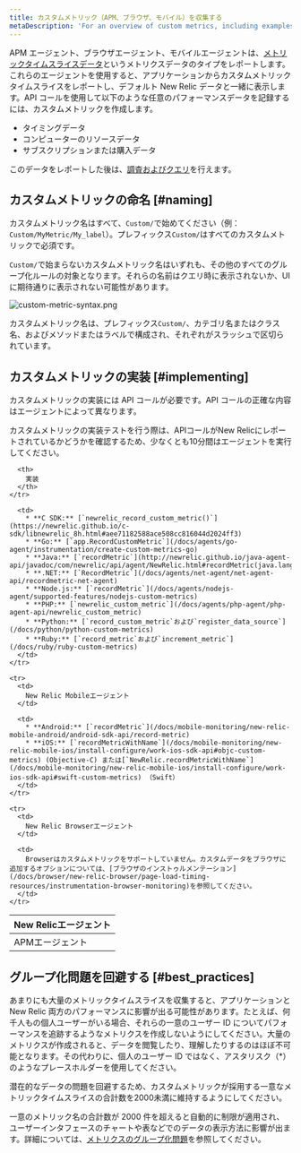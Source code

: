 ```yaml
---
title: カスタムメトリック（APM、ブラウザ、モバイル）を収集する
metaDescription: 'For an overview of custom metrics, including examples, best practices, and a quick reference by New Relic agent, start here.'
---
```


APM エージェント、ブラウザエージェント、モバイルエージェントは、[メトリックタイムスライスデータ](/docs/using-new-relic/data/understand-data/new-relic-data-types#timeslice-data)というメトリクスデータのタイプをレポートします。これらのエージェントを使用すると、アプリケーションからカスタムメトリックタイムスライスをレポートし、デフォルト New Relic データと一緒に表示します。API コールを使用して以下のような任意のパフォーマンスデータを記録するには、カスタムメトリックを作成します。

- タイミングデータ
- コンピューターのリソースデータ
- サブスクリプションまたは購入データ

このデータをレポートした後は、[調査およびクエリ](/docs/query-your-data/nrql-new-relic-query-language/nrql-query-tutorials/query-apm-metric-timeslice-data-nrql)を行えます。

## カスタムメトリックの命名 [#naming]

カスタムメトリック名はすべて、`Custom/`で始めてください（例：`Custom/MyMetric/My_label`）。プレフィックス`Custom/`はすべてのカスタムメトリックで必須です。

`Custom/`で始まらないカスタムメトリック名はいずれも、その他のすべてのグループ化ルールの対象となります。それらの名前はクエリ時に表示されないか、UI に期待通りに表示されない可能性があります。

![custom-metric-syntax.png](src/images/custom-metric-syntax.png 'custom-metric-syntax.png')

カスタムメトリック名は、プレフィックス`Custom/`、カテゴリ名またはクラス名、およびメソッドまたはラベルで構成され、それぞれがスラッシュで区切られています。

## カスタムメトリックの実装 [#implementing]

カスタムメトリックの実装には API コールが必要です。API コールの正確な内容はエージェントによって異なります。

<Callout variant="tip">
  カスタムメトリックの実装テストを行う際は、APIコールがNew
  Relicにレポートされているかどうかを確認するため、少なくとも10分間はエージェントを実行してください。
</Callout>

<table>
  <thead>
    <tr>
      <th style={{ width: "200px" }}>
        New Relicエージェント
      </th>

      <th>
        実装
      </th>
    </tr>

  </thead>

  <tbody>
    <tr>
      <td>
        APMエージェント
      </td>

      <td>
        * **C SDK:** [`newrelic_record_custom_metric()`](https://newrelic.github.io/c-sdk/libnewrelic_8h.html#aee71182588ace508cc816044d2024ff3)
        * **Go:** [`app.RecordCustomMetric`](/docs/agents/go-agent/instrumentation/create-custom-metrics-go)
        * **Java:** [`recordMetric`](http://newrelic.github.io/java-agent-api/javadoc/com/newrelic/api/agent/NewRelic.html#recordMetric(java.lang.String,%20float))
        * **.NET:** [`RecordMetric`](/docs/agents/net-agent/net-agent-api/recordmetric-net-agent)
        * **Node.js:** [`recordMetric`](/docs/agents/nodejs-agent/supported-features/nodejs-custom-metrics)
        * **PHP:** [`newrelic_custom_metric`](/docs/agents/php-agent/php-agent-api/newrelic_custom_metric)
        * **Python:** [`record_custom_metric`および`register_data_source`](/docs/python/python-custom-metrics)
        * **Ruby:** [`record_metric`および`increment_metric`](/docs/ruby/ruby-custom-metrics)
      </td>
    </tr>

    <tr>
      <td>
        New Relic Mobileエージェント
      </td>

      <td>
        * **Android:** [`recordMetric`](/docs/mobile-monitoring/new-relic-mobile-android/android-sdk-api/record-metric)
        * **iOS:** [`recordMetricWithName`](/docs/mobile-monitoring/new-relic-mobile-ios/install-configure/work-ios-sdk-api#objc-custom-metrics) (Objective-C) または[`NewRelic.recordMetricWithName`](/docs/mobile-monitoring/new-relic-mobile-ios/install-configure/work-ios-sdk-api#swift-custom-metrics) （Swift）
      </td>
    </tr>

    <tr>
      <td>
        New Relic Browserエージェント
      </td>

      <td>
        Browserはカスタムメトリックをサポートしていません。カスタムデータをブラウザに追加するオプションについては、[ブラウザのインストゥルメンテーション](/docs/browser/new-relic-browser/page-load-timing-resources/instrumentation-browser-monitoring)を参照してください。
      </td>
    </tr>

  </tbody>
</table>

## グループ化問題を回避する [#best_practices]

あまりにも大量のメトリックタイムスライスを収集すると、アプリケーションと New Relic 両方のパフォーマンスに影響が出る可能性があります。たとえば、何千人もの個人ユーザーがいる場合、それらの一意のユーザー ID についてパフォーマンスを追跡するようなメトリクスを作成しないようにしてください。大量のメトリクスが作成されると、データを閲覧したり、理解したりするのはほぼ不可能となります。その代わりに、個人のユーザー ID ではなく、アスタリスク（\*）のようなプレースホルダーを使用してください。

<Callout variant="important">
  潜在的なデータの問題を回避するため、カスタムメトリックが採用する一意なメトリックタイムスライスの合計数を2000未満に維持するようにしてください。
</Callout>

一意のメトリック名の合計数が 2000 件を超えると自動的に制限が適用され、ユーザーインタフェースのチャートや表などでのデータの表示方法に影響が出ます。詳細については、[メトリクスのグループ化問題](/docs/features/metric-grouping-issues)を参照してください。
